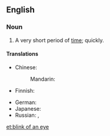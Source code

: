 ==English==

===Noun===
{{head|en|noun|head=[[blink]] of an [[eye]]}}

# {{idiomatic}} A very short period of [[time]]; quickly.

====Translations====
{{trans-top|very short period of time}}
* Chinese:
*: Mandarin: {{t|zh|眨眼|tr=zhǎyǎn|sc=Hani}}
* Finnish: {{t|fi|silmänräpäys}}
{{trans-mid}}
* German: {{t|de|Augenblick|m}}
* Japanese: {{t|ja|あっという間|tr= あっというま, a-tto iu ma|sc=Jpan}} {{qualifier|the time it takes to say "Ah!"}}
* Russian: {{t|ru|мгновение ока|n|tr=mgnovénije óka|sc=Cyrl}}, {{t|ru|мгновение|n|tr=mgnovénije|sc=Cyrl}}
{{trans-bottom}}

[[et:blink of an eye]]